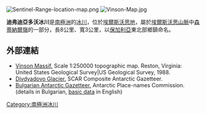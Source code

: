 [[Image:Sentinel-Range-location-map.png|thumb]]
[[Image:Vinson-Map.jpg|thumb]]

{{coord|78|46|20|S|83|58|00|W|display=title}}

'''迪弗迪亞多沃冰川'''是[[南極洲|南極洲]]的[[冰川|冰川]]，位於[[埃爾斯沃思地|埃爾斯沃思地]]，屬於[[埃爾斯沃思山脈|埃爾斯沃思山脈]]中[[森蒂納爾嶺|森蒂納爾嶺]]的一部分，長8公里、寬3公里，以[[保加利亞|保加利亞]]東北部鄉鎮命名。

==外部連結==
* [http://upload.wikimedia.org/wikipedia/commons/6/6b/Vinson-Map.jpg Vinson Massif.] {{Wayback|url=http://upload.wikimedia.org/wikipedia/commons/6/6b/Vinson-Map.jpg |date=20140517073024 }}  Scale 1:250000 topographic map.  Reston, Virginia: United States Geological Survey|US Geological Survey, 1988.
* [https://data.aad.gov.au/aadc/gaz/scar/display_name.cfm?gaz_id=137481 Divdyadovo Glacier.] {{Wayback|url=https://data.aad.gov.au/aadc/gaz/scar/display_name.cfm?gaz_id=137481 |date=20170922100216 }} SCAR Composite Antarctic Gazetteer.
* [http://apcbg.org/gazet-bg.doc Bulgarian Antarctic Gazetteer.] {{Wayback|url=http://apcbg.org/gazet-bg.doc |date=20131012104624 }} Antarctic Place-names Commission. (details in Bulgarian, [http://apcbg.org/gazet.htm basic data] {{Wayback|url=http://apcbg.org/gazet.htm |date=20160304071225 }} in English)

{{DEFAULTSORT:Divdyadovo Glacier}}
[[Category:南極洲冰川|Category:南極洲冰川]]


{{EllsworthLand-geo-stub}}